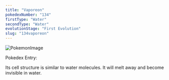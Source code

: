 ```yaml
---
title: "Vaporeon"
pokedexNumber: "134"
firstType: "Water"
secondType: "Water"
evolutionStage: "First Evolution"
slug: "134vaporeon"
---
```


![PokemonImage](https://archives.bulbagarden.net/media/upload/thumb/6/6d/0134Vaporeon.png/140px-0134Vaporeon.png)

Pokedex Entry:

Its cell structure is similar to water molecules. It will melt away and become invisible in water.
